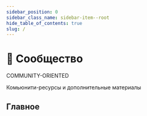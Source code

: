 ```yaml
---
sidebar_position: 0
sidebar_class_name: sidebar-item--root
hide_table_of_contents: true
slug: /
---
```


# 💫 Сообщество

<span class="badge badge--info margin-bottom--md">COMMUNITY-ORIENTED</span>

<p class="summary">
Комьюнити-ресурсы и дополнительные материалы
</p>

## Главное


<Row 
    title="Awesome Ресурсы" 
    description="Подборка интересных видео, статей и тулкита"
    to="https://github.com/feature-sliced/awesome"
    Icon={StarOutlined}
/>
<Row 
    title="Команда" 
    description="Core-team, Чемпионы, Контрибьюторы, Компании"
    to="/docs/community/team"
    Icon={TeamOutlined}
/>
<Row 
    title="Брендбук" 
    description="Рекомендации по использованию брендовой айдентики FSD"
    to="/docs/branding"
    Icon={VerifiedOutlined}
/>
<Row 
    title="Контрибьютинг" 
    description="Как начать, Воркфлоу, Помощь и содействие"
    to="#"
    Icon={SearchOutlined}
    disabled
/>
